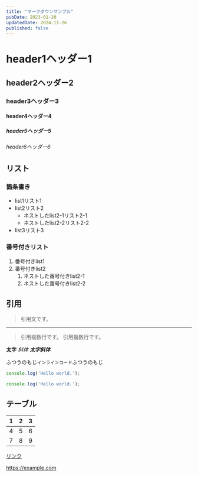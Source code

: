 ```yaml
---
title: "マークダウンサンプル"
pubDate: 2023-01-20
updatedDate: 2024-11-26
published: false
---
```


# header1ヘッダー1

## header2ヘッダー2

### header3ヘッダー3

#### header4ヘッダー4

##### header5ヘッダー5

###### header6ヘッダー6

## リスト

### 箇条書き

- list1リスト1
- list2リスト2
	- ネストしたlist2-1リスト2-1
	- ネストしたlist2-2リスト2-2
- list3リスト3

### 番号付きリスト

1. 番号付きlist1
2. 番号付きlist2
	1. ネストした番号付きlist2-1
	2. ネストした番号付きlist2-2

## 引用

> 引用文です。

---


> 引用複数行です。
> 引用複数行です。

**太字** *斜体* ***太字斜体***

ふつうのもじ`インラインコード`ふつうのもじ


```ts
console.log('Hello world.');
```

```ts title="sample.ts"
console.log('Hello world.');
```

## テーブル

| 1 | 2 | 3 |
|---|---|---|
| 4 | 5 | 6 |
| 7 | 8 | 9 |

[リンク](https://example.com)

https://example.com
